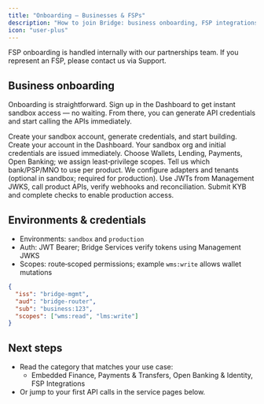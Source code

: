 ```yaml
---
title: "Onboarding — Businesses & FSPs"
description: "How to join Bridge: business onboarding, FSP integrations, environments, credentials, and scopes."
icon: "user-plus"
---
```


<Note>
FSP onboarding is handled internally with our partnerships team. If you represent an FSP, please contact us via Support.
</Note>

## Business onboarding

Onboarding is straightforward. Sign up in the Dashboard to get instant sandbox access — no waiting. From there, you can generate API credentials and start calling the APIs immediately.

<Card title="Open Dashboard" icon="window" href="https://app.bridge.usereli.tech" horizontal>
  Create your sandbox account, generate credentials, and start building.
</Card>

<Steps>
<Step title="Sign up — instant sandbox">
Create your account in the Dashboard. Your sandbox org and initial credentials are issued immediately.
</Step>
<Step title="Pick products and scopes">
Choose Wallets, Lending, Payments, Open Banking; we assign least‑privilege scopes.
</Step>
<Step title="Bind to an FSP">
Tell us which bank/PSP/MNO to use per product. We configure adapters and tenants (optional in sandbox; required for production).
</Step>
<Step title="Integrate & test">
Use JWTs from Management JWKS, call product APIs, verify webhooks and reconciliation.
</Step>
<Step title="Go live">
Submit KYB and complete checks to enable production access.
</Step>
</Steps>

<!-- FSP onboarding details removed (handled internally) -->

## Environments & credentials

- Environments: `sandbox` and `production`
- Auth: JWT Bearer; Bridge Services verify tokens using Management JWKS
- Scopes: route‑scoped permissions; example `wms:write` allows wallet mutations

```json Example JWT claims
{
  "iss": "bridge-mgmt",
  "aud": "bridge-router",
  "sub": "business:123",
  "scopes": ["wms:read", "lms:write"]
}
```

## Next steps

- Read the category that matches your use case:
  - Embedded Finance, Payments & Transfers, Open Banking & Identity, FSP Integrations
- Or jump to your first API calls in the service pages below.

